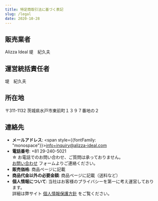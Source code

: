 ```yaml
---
title: 特定商取引法に基づく表記
slug: /legal
date: 2020-10-28
---
```

## 販売業者
Alizza Ideal 堤　紀久夫

## 運営統括責任者
堤　紀久夫

## 所在地
〒311-1132 茨城県水戸市東前町１３９７番地の２

## 連絡先
- **メールアドレス**: <span style={{fontFamily: "monospace"}}>info+inquiry@alizza-ideal.com</span>
- **電話番号**: +81 29-240-5021<br/>&star; お電話でのお問い合わせ、ご質問は承っておりません。<br/>[お問い合わせ](/ja/contact) フォームよりご連絡ください。
- **販売価格**: 商品ページに記載
- **商品代金以外の必要金額**: 商品ページに記載（送料など）
- **個人情報について**: 当社はお客様のプライバシーを第一に考え運営しております。<br/>詳細は弊サイト [個人情報保護方針](/ja/policy) をご覧ください。
